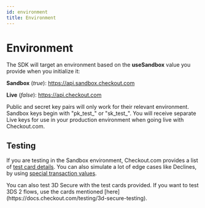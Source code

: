 ```yaml
---
id: environment
title: Environment
---
```



# Environment

The SDK will target an environment based on the **useSandbox** value you provide when you initialize it:


**Sandbox** (_true_): https://api.sandbox.checkout.com

**Live** (_false_): https://api.checkout.com

<Information type="note">
    Public and secret key pairs will only work for their relevant environment. Sandbox keys begin with "pk&#95;test&#95;" or "sk&#95;test&#95;". You will receive separate Live keys for use in your production environment when going live with Checkout.com.
</Information>


## Testing

If you are testing in the Sandbox environment, Checkout.com provides a list of [test card details](https://docs.checkout.com/testing/test-card-numbers). You can also simulate a lot of edge cases like Declines, by using [special transaction values](https://docs.checkout.com/testing/response-code-testing).


<Information type="information">
    You can also test 3D Secure with the test cards provided. If you want to test 3DS 2 flows, use the cards mentioned [here](https://docs.checkout.com/testing/3d-secure-testing).
</Information>
